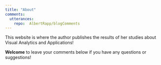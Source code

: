 ```yaml
---
title: "About"
comments: 
  utterances: 
    repo:  AlbertRapp/blogComments
---
```


This website is where the author publishes the results of her studies about Visual Analytics and Applications!

**Welcome** to leave your comments below if you have any questions or suggestions!
